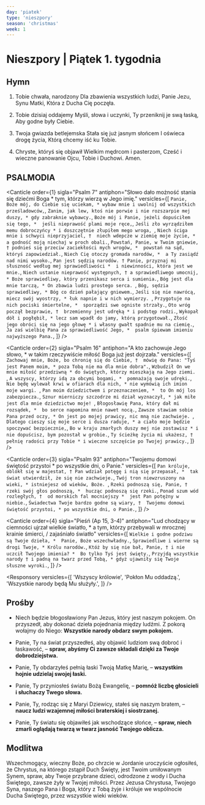 ```yaml
---
day: 'piatek'
type: 'nieszpory'
season: 'christmas'
week: 1
---
```


# Nieszpory | Piątek 1. tygodnia

<OpeningVersicle />

## Hymn

1. Tobie chwała, narodzony
   Dla zbawienia wszystkich ludzi,
   Panie Jezu, Synu Matki,
   Która z Ducha Cię poczęła.

2. Tobie dzisiaj oddajemy
   Myśli, słowa i uczynki,
   Ty przeniknij je swą łaską,
   Aby godne były Ciebie.

3. Twoja gwiazda betlejemska
   Stała się już jasnym słońcem
   I oświeca drogę życia,
   Którą chcemy iść ku Tobie.

4. Chryste, któryś się objawił
   Wielkim mędrcom i pasterzom,
   Cześć i wieczne panowanie
   Ojcu, Tobie i Duchowi. Amen.

## PSALMODIA

<Canticle
  order={1}
  sigla="Psalm 7"
  antiphon="Słowo dało możność stania się dziećmi Boga * tym, którzy wierzą w Jego imię."
  versicles={[
    `Panie, Boże mój, do Ciebie się uciekam, *
wybaw mnie i uwolnij od wszystkich prześladowców,`,
    `Zanim, jak lew, ktoś nie porwie i nie rozszarpie mej duszy, *
gdy zabraknie wybawcy.`,
    `Boże mój i Panie, jeżeli dopuściłem się tego, * 
jeśli nieprawość plami moje ręce,`,
    `Jeśli zło wyrządziłem memu dobroczyńcy *
i doszczętnie złupiłem mego wroga, `,
    `Niech ściga mnie i schwyci nieprzyjaciel, † 
niech wdepcze w ziemię moje życie, *
a godność moją niechaj w proch obali.`,
    `Powstań, Panie, w Twoim gniewie, †
podnieś się przeciw zaciekłości mych wrogów, * 
powstań na sąd, któryś zapowiedział.`,
    `Niech Cię otoczy gromada narodów, * 
a Ty zasiądź nad nimi wysoko.`,
    `Pan jest sędzią narodów. †
Panie, przyznaj mi słuszność według mej sprawiedliwości * 
i niewinności, która jest we mnie.`,
    `Niech ustanie nieprawość występnych, †
a sprawiedliwego umocnij, *
Boże sprawiedliwy, który przenikasz serca i sumienia.`,
    `Bóg jest dla mnie tarczą, *
On zbawia ludzi prostego serca. `,
    `Bóg, sędzia sprawiedliwy, *
Bóg co dzień pałający gniewem.`,
    `Jeśli się nie nawrócą, miecz swój wyostrzy, *
łuk napnie i w nich wymierzy. `,
    `Przygotuje na nich pociski śmiertelne, * 
sporządzi swe ogniste strzały.`,
    `Oto wróg począł bezprawie, † 
brzemienny jest udręką *
i podstęp rodzi.`,
    `Wykopał dół i pogłębił, *
lecz sam wpadł do jamy, którą przygotował.`,
    `Złość jego obróci się na jego głowę *
i własny gwałt spadnie mu na ciemię.`,
    `Ja zaś wielbię Pana za sprawiedliwość Jego, * 
psalm śpiewam imieniu najwyższego Pana.`,
  ]}
/>

<Canticle
  order={2}
  sigla="Psalm 16"
  antiphon="A kto zachowuje Jego słowo, * w takim rzeczywiście miłość Boga już jest dojrzała."
  versicles={[
    `Zachowaj mnie, Boże, bo chronię się do Ciebie, † 
mówię do Pana: "Tyś jest Panem moim, *
poza Tobą nie ma dla mnie dobra".`,
    `Wzbudził On we mnie miłość przedziwną *
do świętych, którzy mieszkają na Jego ziemi. `,
    `A wszyscy, którzy idą za obcymi bogami, * 
pomnażają swoje udręki.`,
    `Nie będę wylewał krwi w ofiarach dla nich, *
nie wymówią ich imion moje wargi. `,
    `Pan moim dziedzictwem i przeznaczeniem, * 
to On mój los zabezpiecza.`,
    `Sznur mierniczy szczodrze mi dział wyznaczył, *
jak miłe jest dla mnie dziedzictwo moje! `,
    `Błogosławię Pana, który dał mi rozsądek, * 
bo serce napomina mnie nawet nocą.`,
    `Zawsze stawiam sobie Pana przed oczy, *
On jest po mojej prawicy, nic mną nie zachwieje. `,
    `Dlatego cieszy się moje serce i dusza raduje, *
a ciało moje będzie spoczywać bezpiecznie,`,
    `Bo w kraju zmarłych duszy mej nie zostawisz *
i nie dopuścisz, bym pozostał w grobie.`,
    `Ty ścieżkę życia mi ukażesz, †
pełnię radości przy Tobie *
i wieczne szczęście po Twojej prawicy.`,
  ]}
/>

<Canticle
  order={3}
  sigla="Psalm 93"
  antiphon="Twojemu domowi świętość przystoi * po wszystkie dni, o Panie."
  versicles={[
    `Pan króluje, oblókł się w majestat, †
Pan wdział potęgę i nią się przepasał, * 
tak świat utwierdził, że się nie zachwieje.`,
    `Twój tron niewzruszony na wieki, *
istniejesz od wieków, Boże. `,
    `Rzeki podnoszą się, Panie, † 
rzeki swój głos podnoszą, * 
hucząc podnoszą się rzeki.`,
    `Ponad szum wód rozległych, † 
od morskich fal mocniejszy * 
jest Pan potężny w niebie.`,
    `Świadectwa Twoje bardzo godne są wiary, † 
Twojemu domowi świętość przystoi, *
po wszystkie dni, o Panie.`,
  ]}
/>

<Canticle
  order={4}
  sigla="Pieśń (Ap 15, 3-4)"
  antiphon="Lud chodzący w ciemności ujrzał wielkie światło, * a tym, którzy przebywali w mrocznej krainie śmierci, / zajaśniało światło"
  versicles={[
    `Wielkie i godne podziwu są Twoje dzieła, * 
Panie, Boże wszechwładny.`,
    `Sprawiedliwe i wierne są drogi Twoje, *
Królu narodów.`,
    `Któż by się nie bał, Panie, †
i nie uczcił Twojego imienia? * 
Bo tylko Tyś jest święty.`,
    `Przyjdą wszystkie narody †
i padną na twarz przed Tobą, *
gdyż ujawniły się Twoje słuszne wyroki.`,
  ]}
/>

<Passage
  sigla="Rz 16, 25-27"
  passage="Temu, który ma moc utwierdzić was zgodnie z Ewangelią i moim głoszeniem Jezusa Chrystusa, zgodnie z objawioną tajemnicą, dla dawnych wieków ukrytą, teraz jednak ujawnioną, a przez pisma prorockie na rozkaz odwiecznego Boga wszystkim narodom obwieszczoną, dla skłonienia ich do posłuszeństwa wierze, Bogu, który jedynie jest mądry, przez Jezusa Chrystusa, niech będzie chwała na wieki wieków! Amen."
/>

<Responsory
  versicles={[
    'Wszyscy królowie',
    'Pokłon Mu oddadzą.',
    'Wszystkie narody będą Mu służyły.',
  ]}
/>

<Magnificat antiphon="Z Egiptu przywołałem mojego Syna, * który przyjdzie, aby lud swój zbawić." />

## Prośby

- Niech będzie błogosławiony Pan Jezus, który jest naszym pokojem. On przyszedł, aby dokonać dzieła pojednania między ludźmi. Z pokorą wołajmy do Niego: **Wszystkie narody obdarz swym pokojem.**

- Panie, Ty na świat przyszedłeś, aby objawić ludziom swą dobroć i łaskawość, – **spraw, abyśmy Ci zawsze składali dzięki za Twoje dobrodziejstwa.**

- Panie, Ty obdarzyłeś pełnią łaski Twoją Matkę Marię, – **wszystkim hojnie udzielaj swojej łaski.**

- Panie, Ty przyniosłeś światu Bożą Ewangelię, – **pomnóż liczbę głosicieli i słuchaczy Twego słowa.**

- Panie, Ty, rodząc się z Maryi Dziewicy, stałeś się naszym bratem, – **naucz ludzi wzajemnej miłości braterskiej i siostrzanej.**

- Panie, Ty światu się objawiłeś jak wschodzące słońce, – **spraw, niech zmarli oglądają twarzą w twarz jasność Twojego oblicza.**

<CustomIntercessions />

<KyrieEleison />

<LordsPrayer />

## Modlitwa

Wszechmogący, wieczny Boże, po chrzcie w Jordanie uroczyście ogłosiłeś, że Chrystus, na którego zstąpił Duch Święty, jest Twoim umiłowanym Synem, spraw, aby Twoje przybrane dzieci, odrodzone z wody i Ducha Świętego, zawsze żyły w Twojej miłości. Przez Jezusa Chrystusa, Twojego Syna, naszego Pana i Boga, który z Tobą żyje i króluje we wspólnocie Ducha Świętego, przez wszystkie wieki wieków.

<Amen />

<BlessingAndConcludingVersicle />

<SalveRegina />
